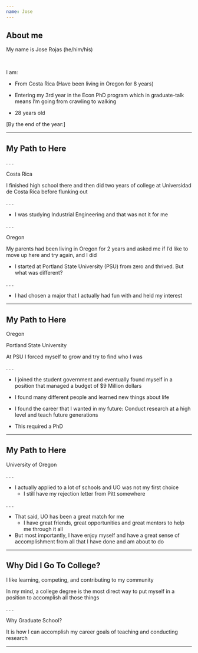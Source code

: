 ```yaml
---
name: Jose
---
```


## About me

My name is [Jose Rojas]{.hii} (he/him/his)

<br>

[I am:]{.hi}

- From Costa Rica (Have been living in Oregon for 8 years)

- Entering my 3rd year in the Econ PhD program which in graduate-talk means I'm going from crawling to walking

- 28 years old

[By the end of the year:]

---

## My Path to Here

. . .

[Costa Rica]{.hi}

I finished high school there and then did two years of college at Universidad de Costa Rica before flunking out

. . . 

- I was studying Industrial Engineering and that was not it for me

. . .

[Oregon]{.hi}

My parents had been living in Oregon for 2 years and asked me if I'd like to move up here and try again, and I did

- I started at Portland State University (PSU) from zero and thrived. But what was different?

. . .

  - I had chosen a major that I actually had fun with and held my interest
  
---

## My Path to Here

[Oregon]{.hi}

[Portland State University]{.hii}

At PSU I forced myself to grow and try to find who I was

. . .

- I joined the student government and eventually found myself in a position that managed a budget of $9 Million dollars

- I found many different people and learned new things about life

- I found the career that I wanted in my future: Conduct research at a high level and teach future generations

- This required a PhD

---

## My Path to Here

[University of Oregon]{.hii}

. . .

- I actually applied to a lot of schools and UO was not my first choice
  - I still have my rejection letter from Pitt somewhere

. . .

- That said, UO has been a great match for me
  - I have great friends, great opportunities and great mentors to help me through it all
  
- But most importantly, I have enjoy myself and have a great sense of accomplishment from all that I have done and am about to do

---

## Why Did I Go To College?

I like learning, competing, and contributing to my community

In my mind, a college degree is the most direct way to put myself in a position to accomplish all those things

. . .

[Why Graduate School?]{.hi}

It is how I can accomplish my career goals of teaching and conducting research

---











